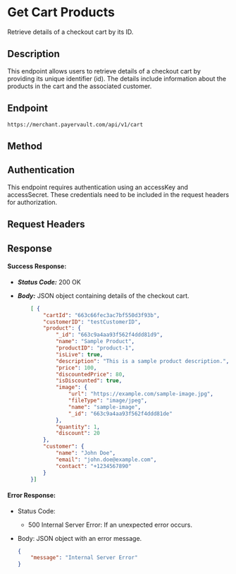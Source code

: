 # Get Cart Products

Retrieve details of a checkout cart by its ID.

## Description

This endpoint allows users to retrieve details of a checkout cart by providing its unique identifier (id). The details include information about the products in the cart and the associated customer.

## Endpoint
```text
https://merchant.payervault.com/api/v1/cart
```
## Method

<GETBadge/>


## Authentication

This endpoint requires authentication using an accessKey and accessSecret. These credentials need to be included in the request headers for authorization.

## Request Headers

<AccessKeyAndSec/>

## Response

####  Success Response:
  - ***Status Code:*** 200 OK
  - ***Body:*** JSON object containing details of the checkout cart.
  
    ```json
        [ {
            "cartId": "663c66fec3ac7bf550d3f93b",
            "customerID": "testCustomerID",
            "product": {
                "_id": "663c9a4aa93f562f4ddd81d9",
                "name": "Sample Product",
                "productID": "product-1",
                "isLive": true,
                "description": "This is a sample product description.",
                "price": 100,
                "discountedPrice": 80,
                "isDiscounted": true,
                "image": {
                    "url": "https://example.com/sample-image.jpg",
                    "fileType": "image/jpeg",
                    "name": "sample-image",
                    "_id": "663c9a4aa93f562f4ddd81de"
                },
                "quantity": 1,
                "discount": 20
            },
            "customer": {
                "name": "John Doe",
                "email": "john.doe@example.com",
                "contact": "+1234567890"
            }
        }]
    ```

#### Error Response:
  - Status Code: 
    - 500 Internal Server Error: If an unexpected error occurs.
  - Body: JSON object with an error message.
  
    ```json
    {
        "message": "Internal Server Error"
    }
    ```
